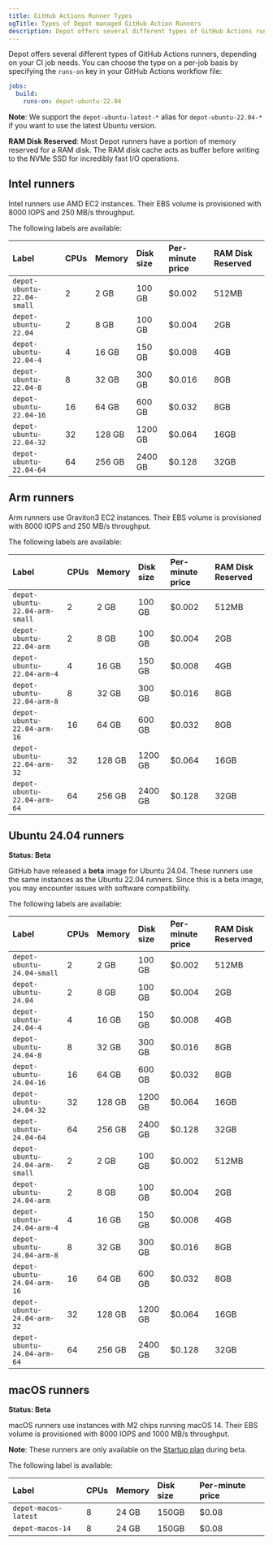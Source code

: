 ```yaml
---
title: GitHub Actions Runner Types
ogTitle: Types of Depot managed GitHub Action Runners
description: Depot offers several different types of GitHub Actions runners, depending on your CI job needs.
---
```


Depot offers several different types of GitHub Actions runners, depending on your CI job needs. You can choose the type on a per-job basis by specifying the `runs-on` key in your GitHub Actions workflow file:

```yaml
jobs:
  build:
    runs-on: depot-ubuntu-22.04
```

**Note**: We support the `depot-ubuntu-latest-*` alias for `depot-ubuntu-22.04-*` if you want to use the latest Ubuntu version.

**RAM Disk Reserved**:
Most Depot runners have a portion of memory reserved for a RAM disk. The RAM disk cache acts as buffer before writing to the NVMe SSD for incredibly fast I/O operations.

## Intel runners

Intel runners use AMD EC2 instances. Their EBS volume is provisioned with 8000 IOPS and 250 MB/s throughput.

The following labels are available:

| Label                      | CPUs | Memory | Disk size | Per-minute price | RAM Disk Reserved |
| :------------------------- | :--- | :----- | :-------- | :--------------- | :---------------- |
| `depot-ubuntu-22.04-small` | 2    | 2 GB   | 100 GB    | $0.002           | 512MB             |
| `depot-ubuntu-22.04`       | 2    | 8 GB   | 100 GB    | $0.004           | 2GB               |
| `depot-ubuntu-22.04-4`     | 4    | 16 GB  | 150 GB    | $0.008           | 4GB               |
| `depot-ubuntu-22.04-8`     | 8    | 32 GB  | 300 GB    | $0.016           | 8GB               |
| `depot-ubuntu-22.04-16`    | 16   | 64 GB  | 600 GB    | $0.032           | 8GB               |
| `depot-ubuntu-22.04-32`    | 32   | 128 GB | 1200 GB   | $0.064           | 16GB              |
| `depot-ubuntu-22.04-64`    | 64   | 256 GB | 2400 GB   | $0.128           | 32GB              |

## Arm runners

Arm runners use Graviton3 EC2 instances. Their EBS volume is provisioned with 8000 IOPS and 250 MB/s throughput.

The following labels are available:

| Label                          | CPUs | Memory | Disk size | Per-minute price | RAM Disk Reserved |
| :----------------------------- | :--- | :----- | :-------- | :--------------- | :---------------- |
| `depot-ubuntu-22.04-arm-small` | 2    | 2 GB   | 100 GB    | $0.002           | 512MB             |
| `depot-ubuntu-22.04-arm`       | 2    | 8 GB   | 100 GB    | $0.004           | 2GB               |
| `depot-ubuntu-22.04-arm-4`     | 4    | 16 GB  | 150 GB    | $0.008           | 4GB               |
| `depot-ubuntu-22.04-arm-8`     | 8    | 32 GB  | 300 GB    | $0.016           | 8GB               |
| `depot-ubuntu-22.04-arm-16`    | 16   | 64 GB  | 600 GB    | $0.032           | 8GB               |
| `depot-ubuntu-22.04-arm-32`    | 32   | 128 GB | 1200 GB   | $0.064           | 16GB              |
| `depot-ubuntu-22.04-arm-64`    | 64   | 256 GB | 2400 GB   | $0.128           | 32GB              |

## Ubuntu 24.04 runners

**Status: Beta**

GitHub have released a **beta** image for Ubuntu 24.04. These runners use the same instances as the Ubuntu 22.04 runners. Since this is a beta image, you may encounter issues with software compatibility.

The following labels are available:

| Label                          | CPUs | Memory | Disk size | Per-minute price | RAM Disk Reserved |
| :----------------------------- | :--- | :----- | :-------- | :--------------- | :---------------- |
| `depot-ubuntu-24.04-small`     | 2    | 2 GB   | 100 GB    | $0.002           | 512MB             |
| `depot-ubuntu-24.04`           | 2    | 8 GB   | 100 GB    | $0.004           | 2GB               |
| `depot-ubuntu-24.04-4`         | 4    | 16 GB  | 150 GB    | $0.008           | 4GB               |
| `depot-ubuntu-24.04-8`         | 8    | 32 GB  | 300 GB    | $0.016           | 8GB               |
| `depot-ubuntu-24.04-16`        | 16   | 64 GB  | 600 GB    | $0.032           | 8GB               |
| `depot-ubuntu-24.04-32`        | 32   | 128 GB | 1200 GB   | $0.064           | 16GB              |
| `depot-ubuntu-24.04-64`        | 64   | 256 GB | 2400 GB   | $0.128           | 32GB              |
| `depot-ubuntu-24.04-arm-small` | 2    | 2 GB   | 100 GB    | $0.002           | 512MB             |
| `depot-ubuntu-24.04-arm`       | 2    | 8 GB   | 100 GB    | $0.004           | 2GB               |
| `depot-ubuntu-24.04-arm-4`     | 4    | 16 GB  | 150 GB    | $0.008           | 4GB               |
| `depot-ubuntu-24.04-arm-8`     | 8    | 32 GB  | 300 GB    | $0.016           | 8GB               |
| `depot-ubuntu-24.04-arm-16`    | 16   | 64 GB  | 600 GB    | $0.032           | 8GB               |
| `depot-ubuntu-24.04-arm-32`    | 32   | 128 GB | 1200 GB   | $0.064           | 16GB              |
| `depot-ubuntu-24.04-arm-64`    | 64   | 256 GB | 2400 GB   | $0.128           | 32GB              |

## macOS runners

**Status: Beta**

macOS runners use instances with M2 chips running macOS 14. Their EBS volume is provisioned with 8000 IOPS and 1000 MB/s throughput.

**Note**: These runners are only available on the [Startup plan](/pricing) during beta.

The following label is available:

| Label                | CPUs | Memory | Disk size | Per-minute price |
| :------------------- | :--- | :----- | :-------- | :--------------- |
| `depot-macos-latest` | 8    | 24 GB  | 150GB     | $0.08            |
| `depot-macos-14`     | 8    | 24 GB  | 150GB     | $0.08            |
